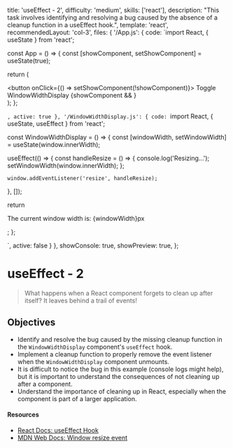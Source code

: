   title: 'useEffect - 2',
  difficulty: 'medium',
  skills: ['react'],
  description:
    "This task involves identifying and resolving a bug caused by the absence of a cleanup function in a useEffect hook.",
  template: 'react',
  recommendedLayout: 'col-3',
  files: {
    '/App.js': {
      code: `import React, { useState } from 'react';

const App = () => {
  const [showComponent, setShowComponent] = useState(true);

  return (
    <div>
      <button onClick={() => setShowComponent(!showComponent)}>
        Toggle WindowWidthDisplay
      </button>
      {showComponent && <WindowWidthDisplay />}
    </div>
  );
};

`,
      active: true
    },
    '/WindowWidthDisplay.js': {
      code: `import React, { useState, useEffect } from 'react';

const WindowWidthDisplay = () => {
  const [windowWidth, setWindowWidth] = useState(window.innerWidth);

  useEffect(() => {
    const handleResize = () => {
      console.log('Resizing...');
      setWindowWidth(window.innerWidth);
    };

    window.addEventListener('resize', handleResize);
  }, []);

  return <p>The current window width is: {windowWidth}px</p>;
};

`,
      active: false
    }
  },
  showConsole: true,
  showPreview: true,
};

# useEffect - 2

> What happens when a React component forgets to clean up after itself?
> It leaves behind a trail of events!

## Objectives
- Identify and resolve the bug caused by the missing cleanup function in the `WindowWidthDisplay` component's `useEffect` hook.
- Implement a cleanup function to properly remove the event listener when the `WindowWidthDisplay` component unmounts.
- It is difficult to notice the bug in this example (console logs might help), but it is important to understand the consequences of not cleaning up after a component.
- Understand the importance of cleaning up in React, especially when the component is part of a larger application.

#### Resources

- <a target="_blank" href="https://react.dev/reference/react/useEffect">React Docs: useEffect Hook</a>
- <a target="_blank" href="https://developer.mozilla.org/en-US/docs/Web/API/Window/resize_event">MDN Web Docs: Window resize event</a>
